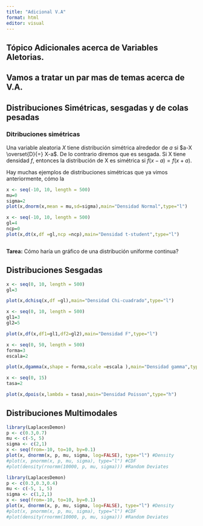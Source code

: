 ```yaml
---
title: "Adicional V.A"
format: html
editor: visual
---
```


## Tópico Adicionales acerca de Variables Aletorias.

## Vamos a tratar un par mas de temas acerca de V.A.

## Distribuciones Simétricas, sesgadas y de colas pesadas

### Ditribuciones simétricas

Una variable aleatoria $X$ tiene distribución simétrica alrededor de $a$ si $a-X \overset{D}{=} X-a$. De lo contrario diremos que es sesgada. Si X tiene densidad $f$, entonces la distribución de X es simétrica si $f(x-a)=f(x+a)$.

Hay muchas ejemplos de distribuciones simétricas que ya vimos anteriormente, cómo la

```r
x <- seq(-10, 10, length = 500)
mu=0
sigma=2
plot(x,dnorm(x,mean = mu,sd=sigma),main="Densidad Normal",type="l")

```

```r
x <- seq(-10, 10, length = 500)
gl=4
ncp=0
plot(x,dt(x,df =gl,ncp =ncp),main="Densidad t-student",type="l")



```

**Tarea:** Cómo haría un gráfico de una distribución uniforme continua?

## Distribuciones Sesgadas

```r
x <- seq(0, 10, length = 500)
gl=3

plot(x,dchisq(x,df =gl),main="Densidad Chi-cuadrado",type="l")

```

```r
x <- seq(0, 10, length = 500)
gl1=3
gl2=5

plot(x,df(x,df1=gl1,df2=gl2),main="Densidad F",type="l")
```

```r
x <- seq(0, 50, length = 500)
forma=3
escala=2

plot(x,dgamma(x,shape = forma,scale =escala ),main="Densidad gamma",type="l")
```

```r

x <- seq(0, 15)
tasa=2

plot(x,dpois(x,lambda = tasa),main="Densidad Poisson",type="h")
```

## Distribuciones Multimodales

```r
library(LaplacesDemon)
p <- c(0.3,0.7)
mu <- c(-5, 5)
sigma <- c(2,1)
x <- seq(from=-10, to=10, by=0.1)
plot(x, dnormm(x, p, mu, sigma, log=FALSE), type="l") #Density
#plot(x, pnormm(x, p, mu, sigma), type="l") #CDF
#plot(density(rnormm(10000, p, mu, sigma))) #Random Deviates
```

```r
library(LaplacesDemon)
p <- c(0.3,0.3,0.4)
mu <- c(-5, 1, 5)
sigma <- c(1,2,1)
x <- seq(from=-10, to=10, by=0.1)
plot(x, dnormm(x, p, mu, sigma, log=FALSE), type="l") #Density
#plot(x, pnormm(x, p, mu, sigma), type="l") #CDF
#plot(density(rnormm(10000, p, mu, sigma))) #Random Deviates
```
